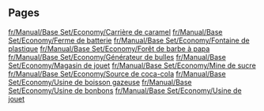
== Pages ==
[[fr/Manual/Base Set/Economy/Carrière de caramel]]
[[fr/Manual/Base Set/Economy/Ferme de batterie]]
[[fr/Manual/Base Set/Economy/Fontaine de plastique]]
[[fr/Manual/Base Set/Economy/Forêt de barbe à papa]]
[[fr/Manual/Base Set/Economy/Générateur de bulles]]
[[fr/Manual/Base Set/Economy/Magasin de jouet]]
[[fr/Manual/Base Set/Economy/Mine de sucre]]
[[fr/Manual/Base Set/Economy/Source de coca-cola]]
[[fr/Manual/Base Set/Economy/Usine de boisson gazeuse]]
[[fr/Manual/Base Set/Economy/Usine de bonbons]]
[[fr/Manual/Base Set/Economy/Usine de jouet]]
